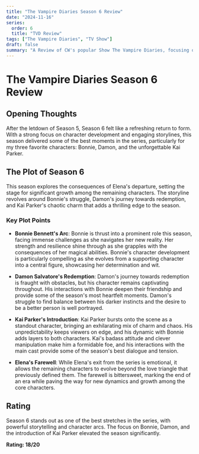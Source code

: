 ```yaml
---
title: "The Vampire Diaries Season 6 Review"
date: "2024-11-16"
series:
  order: 6
  title: "TVD Review"
tags: ["The Vampire Diaries", "TV Show"]
draft: false
summary: "A Review of CW's popular Show The Vampire Diaries, focusing on the impactful storytelling in Season 6."
---
```


# The Vampire Diaries Season 6 Review

## Opening Thoughts

After the letdown of Season 5, Season 6 felt like a refreshing return to form. With a strong focus on character development and engaging storylines, this season delivered some of the best moments in the series, particularly for my three favorite characters: Bonnie, Damon, and the unforgettable Kai Parker.

## The Plot of Season 6

This season explores the consequences of Elena's departure, setting the stage for significant growth among the remaining characters. The storyline revolves around Bonnie's struggle, Damon's journey towards redemption, and Kai Parker's chaotic charm that adds a thrilling edge to the season.

### Key Plot Points

- **Bonnie Bennett's Arc**: Bonnie is thrust into a prominent role this season, facing immense challenges as she navigates her new reality. Her strength and resilience shine through as she grapples with the consequences of her magical abilities. Bonnie's character development is particularly compelling as she evolves from a supporting character into a central figure, showcasing her determination and wit.
- **Damon Salvatore's Redemption**: Damon's journey towards redemption is fraught with obstacles, but his character remains captivating throughout. His interactions with Bonnie deepen their friendship and provide some of the season's most heartfelt moments. Damon's struggle to find balance between his darker instincts and the desire to be a better person is well portrayed.

- **Kai Parker's Introduction**: Kai Parker bursts onto the scene as a standout character, bringing an exhilarating mix of charm and chaos. His unpredictability keeps viewers on edge, and his dynamic with Bonnie adds layers to both characters. Kai's badass attitude and clever manipulation make him a formidable foe, and his interactions with the main cast provide some of the season's best dialogue and tension.

- **Elena's Farewell**: While Elena's exit from the series is emotional, it allows the remaining characters to evolve beyond the love triangle that previously defined them. The farewell is bittersweet, marking the end of an era while paving the way for new dynamics and growth among the core characters.

## Rating

Season 6 stands out as one of the best stretches in the series, with powerful storytelling and character arcs. The focus on Bonnie, Damon, and the introduction of Kai Parker elevated the season significantly.

**Rating: 18/20**
